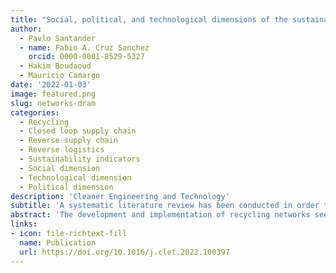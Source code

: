 ```yaml
---
title: "Social, political, and technological dimensions of the sustainability evaluation of a recycling network. A literature review"
author: 
  - Pavlo Santander
  - name: Fabio A. Cruz Sanchez
    orcid: 0000-0001-8529-5327
  - Hakim Boudaoud
  - Mauricio Camargo 
date: '2022-01-03'
image: featured.png
slug: networks-dram
categories:
  - Recycling 
  - Closed loop supply chain 
  - Reverse supply chain 
  - Reverse logistics 
  - Sustainability indicators 
  - Social dimension 
  - Technological dimension 
  - Political dimension
description: 'Cleaner Engineering and Technology'
subtitle: 'A systematic literature review has been conducted in order to understand how the social, political, and technological dimensions should be integrated into the sustainability evaluation process of a potential recycling network.'
abstract: 'The development and implementation of recycling networks seems to be a promising way to cope with and mitigate the environmental problems of waste. As a mandatory condition, recycling networks must guarantee the achievement of sustainability requirements. Since the first proposal of the TBL (Triple Bottom Line) in the early 1990s, some authors have suggested that this model should be extended to include more dimensions. Recent studies have proposed that for a system to be sustainable, it should not only include the economic, environmental, and social dimensions but must also consider technological and political aspects and their subsequent sustainability indicators for their evaluation. In regard to recycling networks, however, social, technological, and political dimensions are still to be formalized to facilitate their use when designing recycling networks or evaluating their impact. In order to understand how these social, political, and technological dimensions should be integrated into the sustainability evaluation process of a potential recycling network, a systematic literature review has been conducted. A total of 160 journal articles were selected and analyzed. Information was identified on the problem addressed, the recycling domain, the methodologies used, and the social, technological, and political aspects under consideration. A set of social, political, and technological indicators to be considered for the main recycling network problems (design and planning, decision-making and performance evaluation, provider selection, price, and coordination) is then proposed. The main contribution of this work lies in the understanding for future research of how to consider social, political, and technological aspects taking into account the most common problems addressed in a recycling network. At the same time, findings and research gaps have been derived from these results. This study provides a basis for future work oriented toward the holistic evaluation of sustainable recycling networks.'
links:
- icon: file-richtext-fill
  name: Publication
  url: https://doi.org/10.1016/j.clet.2022.100397
---
```


